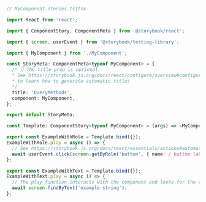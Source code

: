 ```ts
// MyComponent.stories.ts|tsx

import React from 'react';

import { ComponentStory, ComponentMeta } from '@storybook/react';

import { screen, userEvent } from '@storybook/testing-library';

import { MyComponent } from './MyComponent';

const StoryMeta: ComponentMeta<typeof MyComponent> = {
  /* 👇 The title prop is optional.
  * See https://storybook.js.org/docs/react/configure/overview#configure-story-loading
  * to learn how to generate automatic titles
  */
  title: 'QueryMethods',
  component: MyComponent,
};

export default StoryMeta;

const Template: ComponentStory<typeof MyComponent> = (args) => <MyComponent {...args} />;

export const ExampleWithRole = Template.bind({});
ExampleWithRole.play = async () => {
  // See https://storybook.js.org/docs/react/essentials/actions#automatically-matching-args to learn how to setup logging in the Actions panel
  await userEvent.click(screen.getByRole('button', { name: / button label/i }));
};

export const ExampleWithText = Template.bind({});
ExampleWithText.play = async () => {
  // The play function interacts with the component and looks for the text
  await screen.findByText('example string');
};
```